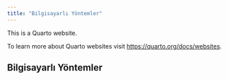 ```yaml
---
title: "Bilgisayarlı Yöntemler"
---
```


This is a Quarto website.

To learn more about Quarto websites visit <https://quarto.org/docs/websites>.

## Bilgisayarlı Yöntemler
